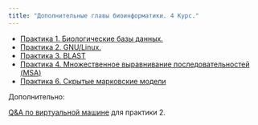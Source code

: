 ```yaml
---
title: "Дополнительные главы биоинформатики. 4 Курс."
---
```


-   [Практика 1. Биологические базы данных.](practices/db.qmd)
-   [Практика 2. GNU/Linux.](practices/linux.qmd)
-   [Практика 3. BLAST](practices/blast.qmd)
-   [Практика 4. Множественное выравнивание последовательностей (MSA)](practices/msa.qmd)
-   [Практика 6. Скрытые марковские модели](practices/hmm.qmd)

Дополнительно:

[Q&A по виртуальной машине](practices/server-help.qmd) для практики 2.
